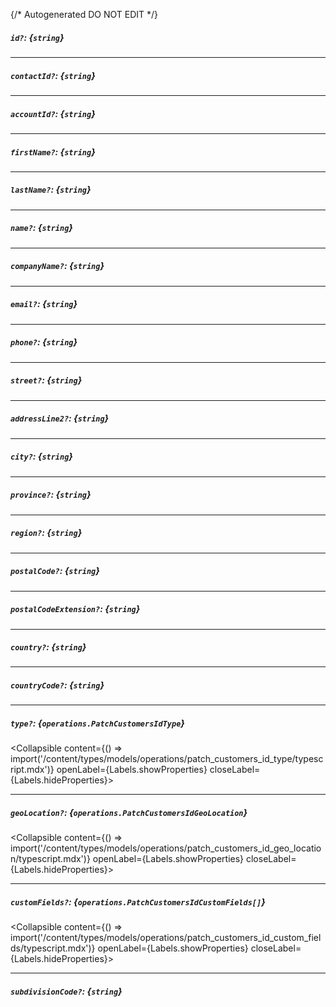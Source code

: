 {/* Autogenerated DO NOT EDIT  */}

##### `id?`: *{`string`}*

---
##### `contactId?`: *{`string`}*

---
##### `accountId?`: *{`string`}*

---
##### `firstName?`: *{`string`}*

---
##### `lastName?`: *{`string`}*

---
##### `name?`: *{`string`}*

---
##### `companyName?`: *{`string`}*

---
##### `email?`: *{`string`}*

---
##### `phone?`: *{`string`}*

---
##### `street?`: *{`string`}*

---
##### `addressLine2?`: *{`string`}*

---
##### `city?`: *{`string`}*

---
##### `province?`: *{`string`}*

---
##### `region?`: *{`string`}*

---
##### `postalCode?`: *{`string`}*

---
##### `postalCodeExtension?`: *{`string`}*

---
##### `country?`: *{`string`}*

---
##### `countryCode?`: *{`string`}*

---
##### `type?`: *{`operations.PatchCustomersIdType`}*
<Collapsible content={() => import('/content/types/models/operations/patch_customers_id_type/typescript.mdx')} openLabel={Labels.showProperties} closeLabel={Labels.hideProperties}>
</Collapsible>

---
##### `geoLocation?`: *{`operations.PatchCustomersIdGeoLocation`}*
<Collapsible content={() => import('/content/types/models/operations/patch_customers_id_geo_location/typescript.mdx')} openLabel={Labels.showProperties} closeLabel={Labels.hideProperties}>
</Collapsible>

---
##### `customFields?`: *{`operations.PatchCustomersIdCustomFields[]`}*
<Collapsible content={() => import('/content/types/models/operations/patch_customers_id_custom_fields/typescript.mdx')} openLabel={Labels.showProperties} closeLabel={Labels.hideProperties}>
</Collapsible>

---
##### `subdivisionCode?`: *{`string`}*


